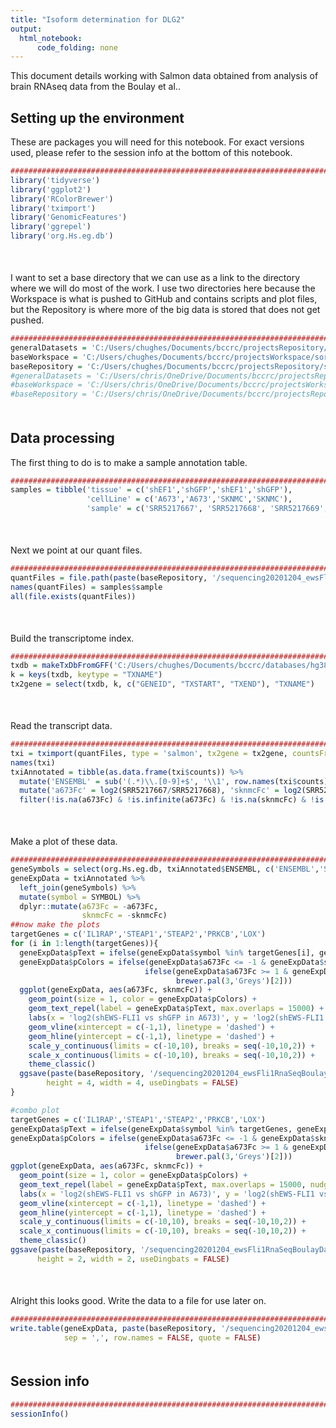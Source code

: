 ```yaml
---
title: "Isoform determination for DLG2"
output:
  html_notebook:
      code_folding: none
---
```


This document details working with Salmon data obtained from analysis of brain RNAseq data from the Boulay et al..

## Setting up the environment

These are packages you will need for this notebook. For exact versions used, please refer to the session info at the bottom of this notebook.

```r
##########################################################################################
library('tidyverse')
library('ggplot2')
library('RColorBrewer')
library('tximport')
library('GenomicFeatures')
library('ggrepel')
library('org.Hs.eg.db')
```

<div style="margin-bottom:50px;"></div>

I want to set a base directory that we can use as a link to the directory where we will do most of the work. I use two directories here because the Workspace is what is pushed to GitHub and contains scripts and plot files, but the Repository is where more of the big data is stored that does not get pushed.

```r
##########################################################################################
generalDatasets = 'C:/Users/chughes/Documents/bccrc/projectsRepository/generalDatasets'
baseWorkspace = 'C:/Users/chughes/Documents/bccrc/projectsWorkspace/sorensenLab/relatedToDlg2'
baseRepository = 'C:/Users/chughes/Documents/bccrc/projectsRepository/sorensenLab/relatedToDlg2'
#generalDatasets = 'C:/Users/chris/OneDrive/Documents/bccrc/projectsRepository/generalDatasets'
#baseWorkspace = 'C:/Users/chris/OneDrive/Documents/bccrc/projectsWorkspace/sorensenLab/relatedToYbx1'
#baseRepository = 'C:/Users/chris/OneDrive/Documents/bccrc/projectsRepository/sorensenLab/relatedToYbx1'
```

<div style="margin-bottom:50px;"></div>

## Data processing

The first thing to do is to make a sample annotation table.

```r
##########################################################################################
samples = tibble('tissue' = c('shEF1','shGFP','shEF1','shGFP'),
                 'cellLine' = c('A673','A673','SKNMC','SKNMC'),
                 'sample' = c('SRR5217667', 'SRR5217668', 'SRR5217669', 'SRR5217670'))
```

<div style="margin-bottom:50px;"></div>

Next we point at our quant files.

```r
##########################################################################################
quantFiles = file.path(paste(baseRepository, '/sequencing20201204_ewsFli1RnaSeqBoulayDataReprocessing/archive', sep = ''), paste(samples$sample, '_quant', sep = ''), 'quant.sf')
names(quantFiles) = samples$sample
all(file.exists(quantFiles))
```

<div style="margin-bottom:50px;"></div>

Build the transcriptome index.

```r
##########################################################################################
txdb = makeTxDbFromGFF('C:/Users/chughes/Documents/bccrc/databases/hg38/gencode_gtf/hg38.gtf')
k = keys(txdb, keytype = "TXNAME")
tx2gene = select(txdb, k, c("GENEID", "TXSTART", "TXEND"), "TXNAME")
```

<div style="margin-bottom:50px;"></div>

Read the transcript data.

```r
##########################################################################################
txi = tximport(quantFiles, type = 'salmon', tx2gene = tx2gene, countsFromAbundance = 'scaledTPM')
names(txi)
txiAnnotated = tibble(as.data.frame(txi$counts)) %>%
  mutate('ENSEMBL' = sub('(.*)\\.[0-9]+$', '\\1', row.names(txi$counts))) %>%
  mutate('a673Fc' = log2(SRR5217667/SRR5217668), 'sknmcFc' = log2(SRR5217669/SRR5217670)) %>%
  filter(!is.na(a673Fc) & !is.infinite(a673Fc) & !is.na(sknmcFc) & !is.infinite(sknmcFc))
```

<div style="margin-bottom:50px;"></div>

Make a plot of these data.

```r
##########################################################################################
geneSymbols = select(org.Hs.eg.db, txiAnnotated$ENSEMBL, c('ENSEMBL','SYMBOL'), 'ENSEMBL') 
geneExpData = txiAnnotated %>%
  left_join(geneSymbols) %>%
  mutate(symbol = SYMBOL) %>%
  dplyr::mutate(a673Fc = -a673Fc,
                sknmcFc = -sknmcFc)
##now make the plots
targetGenes = c('IL1RAP','STEAP1','STEAP2','PRKCB','LOX')
for (i in 1:length(targetGenes)){
  geneExpData$pText = ifelse(geneExpData$symbol %in% targetGenes[i], geneExpData$symbol, '')
  geneExpData$pColors = ifelse(geneExpData$a673Fc <= -1 & geneExpData$sknmcFc <= -1, brewer.pal(4,'GnBu')[4],
                              ifelse(geneExpData$a673Fc >= 1 & geneExpData$sknmcFc >= 1, brewer.pal(4,'OrRd')[4],
                                     brewer.pal(3,'Greys')[2]))
  ggplot(geneExpData, aes(a673Fc, sknmcFc)) +
    geom_point(size = 1, color = geneExpData$pColors) +
    geom_text_repel(label = geneExpData$pText, max.overlaps = 15000) +
    labs(x = 'log2(shEWS-FLI1 vs shGFP in A673)', y = 'log2(shEWS-FLI1 vs shGFP in SKNMC)', title = paste(targetGenes[i], 'expression in Ewing sarcoma')) +
    geom_vline(xintercept = c(-1,1), linetype = 'dashed') +
    geom_hline(yintercept = c(-1,1), linetype = 'dashed') +
    scale_y_continuous(limits = c(-10,10), breaks = seq(-10,10,2)) +
    scale_x_continuous(limits = c(-10,10), breaks = seq(-10,10,2)) +
    theme_classic()
  ggsave(paste(baseRepository, '/sequencing20201204_ewsFli1RnaSeqBoulayDataReprocessing/archive/scatter_',targetGenes[i],'SalmonRnaExpressionShEwsfli1.pdf', sep = ''),
        height = 4, width = 4, useDingbats = FALSE)
}

#combo plot
targetGenes = c('IL1RAP','STEAP1','STEAP2','PRKCB','LOX')
geneExpData$pText = ifelse(geneExpData$symbol %in% targetGenes, geneExpData$symbol, '')
geneExpData$pColors = ifelse(geneExpData$a673Fc <= -1 & geneExpData$sknmcFc <= -1, brewer.pal(4,'GnBu')[4],
                              ifelse(geneExpData$a673Fc >= 1 & geneExpData$sknmcFc >= 1, brewer.pal(4,'OrRd')[4],
                                     brewer.pal(3,'Greys')[2]))
ggplot(geneExpData, aes(a673Fc, sknmcFc)) +
  geom_point(size = 1, color = geneExpData$pColors) +
  geom_text_repel(label = geneExpData$pText, max.overlaps = 15000, nudge_y = -6, nudge_x = -4) +
  labs(x = 'log2(shEWS-FLI1 vs shGFP in A673)', y = 'log2(shEWS-FLI1 vs shGFP in SKNMC)', title = 'Bulk RNAseq counts') +
  geom_vline(xintercept = c(-1,1), linetype = 'dashed') +
  geom_hline(yintercept = c(-1,1), linetype = 'dashed') +
  scale_y_continuous(limits = c(-10,10), breaks = seq(-10,10,2)) +
  scale_x_continuous(limits = c(-10,10), breaks = seq(-10,10,2)) +
  theme_classic()
ggsave(paste(baseRepository, '/sequencing20201204_ewsFli1RnaSeqBoulayDataReprocessing/archive/scatter_allTargetsSalmonRnaExpressionShEwsfli1.pdf', sep = ''),
      height = 2, width = 2, useDingbats = FALSE)
```

<div style="margin-bottom:50px;"></div>

Alright this looks good. Write the data to a file for use later on.

```r
##########################################################################################
write.table(geneExpData, paste(baseRepository, '/sequencing20201204_ewsFli1RnaSeqBoulayDataReprocessing/dataset_boulaySalmonRnaSeqProcessedData.csv', sep = ''),
            sep = ',', row.names = FALSE, quote = FALSE)
```

<div style="margin-bottom:50px;"></div>

## Session info

```r
##########################################################################################
sessionInfo()
```









